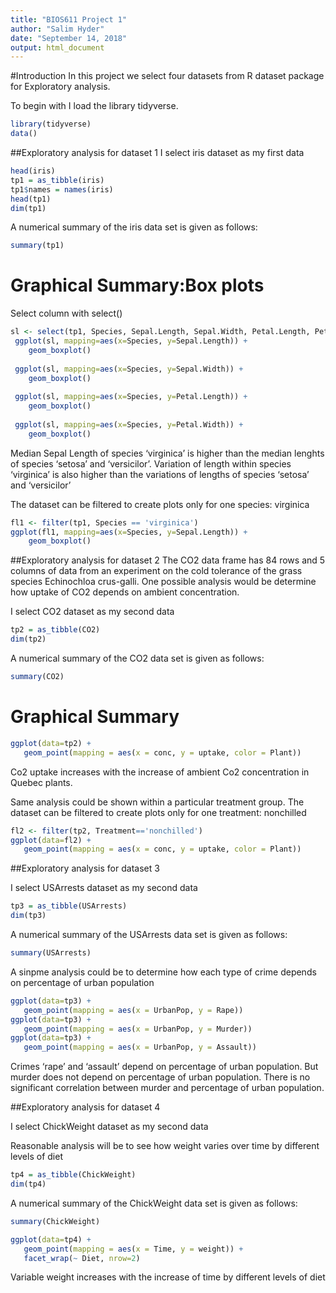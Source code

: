 ```yaml
---
title: "BIOS611 Project 1"
author: "Salim Hyder"
date: "September 14, 2018"
output: html_document
---
```


#Introduction
In this project we select four datasets from R dataset package for Exploratory analysis.

To begin with I load the library tidyverse.

```r
library(tidyverse)
data()
```

##Exploratory analysis for dataset 1
I select iris dataset as my first data

```r

head(iris)
tp1 = as_tibble(iris)
tp1$names = names(iris)
head(tp1)
dim(tp1)
```


A numerical summary of the iris data set is given as follows:

```r
summary(tp1)
```



# Graphical Summary:Box plots   
Select column with select()

```r
sl <- select(tp1, Species, Sepal.Length, Sepal.Width, Petal.Length, Petal.Width)
 ggplot(sl, mapping=aes(x=Species, y=Sepal.Length)) +
    geom_boxplot()
    
 ggplot(sl, mapping=aes(x=Species, y=Sepal.Width)) +
    geom_boxplot()
   
 ggplot(sl, mapping=aes(x=Species, y=Petal.Length)) +
    geom_boxplot() 
   
 ggplot(sl, mapping=aes(x=Species, y=Petal.Width)) +
    geom_boxplot()
```

Median Sepal Length of species 'virginica' is higher than the median lenghts of species 'setosa' and 'versicilor'. Variation of length within species 'virginica' is also higher than the variations of lengths of species 'setosa' and 'versicilor' 

The dataset can be filtered to create plots only for one species: virginica 


```r
fl1 <- filter(tp1, Species == 'virginica')
ggplot(fl1, mapping=aes(x=Species, y=Sepal.Length)) +
    geom_boxplot()
```
   



##Exploratory analysis for dataset 2
The CO2 data frame has 84 rows and 5 columns of data from an experiment on the cold tolerance of the grass species Echinochloa crus-galli. One possible analysis would be determine how uptake of CO2 depends on ambient concentration.

I select CO2 dataset as my second data


```r
tp2 = as_tibble(CO2)
dim(tp2)
```


A numerical summary of the CO2 data set is given as follows:

```r
summary(CO2)
```

# Graphical Summary 

```r
ggplot(data=tp2) +
   geom_point(mapping = aes(x = conc, y = uptake, color = Plant))
```
   


Co2 uptake increases with the increase of ambient Co2 concentration in Quebec plants.

Same analysis could be shown within a particular treatment group.
The dataset can be filtered to create plots only for one treatment: nonchilled 


```r
fl2 <- filter(tp2, Treatment=='nonchilled')
ggplot(data=fl2) +
   geom_point(mapping = aes(x = conc, y = uptake, color = Plant))
```



##Exploratory analysis for dataset 3

I select USArrests dataset as my second data


```r

tp3 = as_tibble(USArrests)
dim(tp3)
```
A numerical summary of the USArrests data set is given as follows:


```r
summary(USArrests)
```

A sinpme analysis could be to determine how each type of crime depends on percentage of urban population


```r
ggplot(data=tp3) +
   geom_point(mapping = aes(x = UrbanPop, y = Rape))
ggplot(data=tp3) +
   geom_point(mapping = aes(x = UrbanPop, y = Murder))
ggplot(data=tp3) +
   geom_point(mapping = aes(x = UrbanPop, y = Assault))
```


   

 Crimes 'rape' and 'assault' depend on percentage of urban population. But murder does not depend on percentage of urban population. There is no significant correlation between murder and percentage of urban population.
 

##Exploratory analysis for dataset 4

I select ChickWeight dataset as my second data

Reasonable analysis will be to see how weight varies over time by different levels of diet


```r
tp4 = as_tibble(ChickWeight)
dim(tp4)

```

A numerical summary of the ChickWeight data set is given as follows:


```r

summary(ChickWeight)
```


```r
ggplot(data=tp4) +
   geom_point(mapping = aes(x = Time, y = weight)) + 
   facet_wrap(~ Diet, nrow=2)
```


Variable weight increases with the increase of time by different levels of diet

